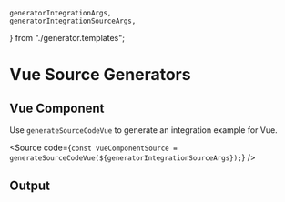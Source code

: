     generatorIntegrationArgs,
    generatorIntegrationSourceArgs,
} from "./generator.templates";

<Meta title="Code Generators/Vue" />

# Vue Source Generators

## Vue Component

Use `generateSourceCodeVue` to generate an integration example for Vue.

<Source
    code={`
const vueComponentSource = generateSourceCodeVue(${generatorIntegrationSourceArgs});
`}
/>

## Output

<Source
    dark
    language="html"
    code={generateSourceCodeVue(generatorIntegrationArgs)}
/>
